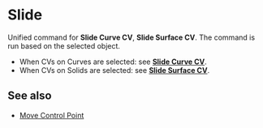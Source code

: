 
# Slide

<Reference shortcut="Shift + G" command="Raise Degree" button=""/>

Unified command for **Slide Curve CV**, **Slide Surface CV**. The command is run based on the selected object.
  - When CVs on Curves are selected: see [**Slide Curve CV**](/sketch/slide-curve-cv).
  - When CVs on Solids are selected: see [**Slide Surface CV**](/solid/slide-surface-cv).

## See also
- [Move Control Point](/common/move#move-control-point)